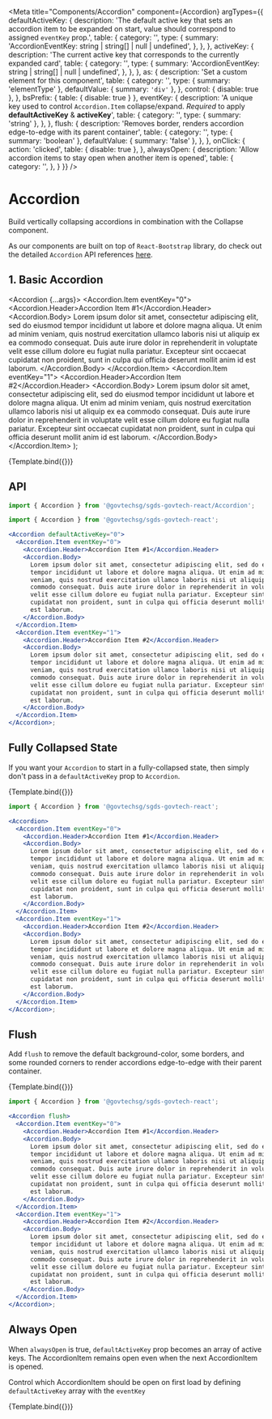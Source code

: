 

<Meta
  title="Components/Accordion"
  component={Accordion}
  argTypes={{ 
    defaultActiveKey: {
      description:
        'The default active key that sets an accordion item to be expanded on start, value should correspond to assigned `eventKey` prop.',
      table: {
        category: '<Accordion>',
        type: {
          summary: 'AccordionEventKey: string | string[] | null | undefined',
        },
      },
    },
    activeKey: {
      description:
        'The current active key that corresponds to the currently expanded card',
      table: {
        category: '<Accordion>',
        type: {
          summary: 'AccordionEventKey: string | string[] | null | undefined',
        },
      },
    },
    as: {
      description: 'Set a custom element for this component',
      table: {
        category: '<Accordion>',
        type: { summary: 'elementType' },
        defaultValue: { summary: `'div'` },
      },
      control: { disable: true },
    },
    bsPrefix: { table: { disable: true } },
    eventKey: {
      description:
        'A unique key used to control `Accordion.Item` collapse/expand. *Required* to apply **defaultActiveKey** & **activeKey**',
      table: {
        category: '<AccordionItem>',
        type: { summary: 'string' },
      },
    },
    flush: {
      description:
        'Removes border, renders accordion edge-to-edge with its parent container',
      table: {
        category: '<Accordion>',
        type: { summary: 'boolean' },
        defaultValue: { summary: 'false' },
      },
    },
    onClick: {
      action: 'clicked',
      table: { disable: true },
    },
    alwaysOpen: {
      description:
        'Allow accordion items to stay open when another item is opened',
      table: {
        category: '<Accordion>',
      },
    }
  }}
/>

# Accordion

Build vertically collapsing accordions in combination with the Collapse component.

As our components are built on top of `React-Bootstrap` library, do check out the detailed `Accordion` API references <a href="https://react-bootstrap.github.io/components/accordion/" target="_blank">here</a>.

## 1. Basic Accordion

  <Accordion {...args}>
    <Accordion.Item eventKey="0">
      <Accordion.Header>Accordion Item #1</Accordion.Header>
      <Accordion.Body>
        Lorem ipsum dolor sit amet, consectetur adipiscing elit, sed do eiusmod
        tempor incididunt ut labore et dolore magna aliqua. Ut enim ad minim
        veniam, quis nostrud exercitation ullamco laboris nisi ut aliquip ex ea
        commodo consequat. Duis aute irure dolor in reprehenderit in voluptate
        velit esse cillum dolore eu fugiat nulla pariatur. Excepteur sint
        occaecat cupidatat non proident, sunt in culpa qui officia deserunt
        mollit anim id est laborum.
      </Accordion.Body>
    </Accordion.Item>
    <Accordion.Item eventKey="1">
      <Accordion.Header>Accordion Item #2</Accordion.Header>
      <Accordion.Body>
        Lorem ipsum dolor sit amet, consectetur adipiscing elit, sed do eiusmod
        tempor incididunt ut labore et dolore magna aliqua. Ut enim ad minim
        veniam, quis nostrud exercitation ullamco laboris nisi ut aliquip ex ea
        commodo consequat. Duis aute irure dolor in reprehenderit in voluptate
        velit esse cillum dolore eu fugiat nulla pariatur. Excepteur sint
        occaecat cupidatat non proident, sunt in culpa qui officia deserunt
        mollit anim id est laborum.
      </Accordion.Body>
    </Accordion.Item>
  </Accordion>
);

<Canvas>
  <Story
    name="Basic"
    args={{
      defaultActiveKey: '0',
    }}
  >
    {Template.bind({})}
  </Story>
</Canvas>

## API

```jsx
import { Accordion } from '@govtechsg/sgds-govtech-react/Accordion'; 
```
<ArgsTable story="Basic" />


```jsx
import { Accordion } from '@govtechsg/sgds-govtech-react';

<Accordion defaultActiveKey="0">
  <Accordion.Item eventKey="0">
    <Accordion.Header>Accordion Item #1</Accordion.Header>
    <Accordion.Body>
      Lorem ipsum dolor sit amet, consectetur adipiscing elit, sed do eiusmod
      tempor incididunt ut labore et dolore magna aliqua. Ut enim ad minim
      veniam, quis nostrud exercitation ullamco laboris nisi ut aliquip ex ea
      commodo consequat. Duis aute irure dolor in reprehenderit in voluptate
      velit esse cillum dolore eu fugiat nulla pariatur. Excepteur sint occaecat
      cupidatat non proident, sunt in culpa qui officia deserunt mollit anim id
      est laborum.
    </Accordion.Body>
  </Accordion.Item>
  <Accordion.Item eventKey="1">
    <Accordion.Header>Accordion Item #2</Accordion.Header>
    <Accordion.Body>
      Lorem ipsum dolor sit amet, consectetur adipiscing elit, sed do eiusmod
      tempor incididunt ut labore et dolore magna aliqua. Ut enim ad minim
      veniam, quis nostrud exercitation ullamco laboris nisi ut aliquip ex ea
      commodo consequat. Duis aute irure dolor in reprehenderit in voluptate
      velit esse cillum dolore eu fugiat nulla pariatur. Excepteur sint occaecat
      cupidatat non proident, sunt in culpa qui officia deserunt mollit anim id
      est laborum.
    </Accordion.Body>
  </Accordion.Item>
</Accordion>;
```

## Fully Collapsed State

If you want your `Accordion` to start in a fully-collapsed state, then simply don't pass in a `defaultActiveKey` prop to `Accordion`.

<Canvas>
  <Story name="Fully Collapsed State">{Template.bind({})}</Story>
</Canvas>


```jsx
import { Accordion } from '@govtechsg/sgds-govtech-react';

<Accordion>
  <Accordion.Item eventKey="0">
    <Accordion.Header>Accordion Item #1</Accordion.Header>
    <Accordion.Body>
      Lorem ipsum dolor sit amet, consectetur adipiscing elit, sed do eiusmod
      tempor incididunt ut labore et dolore magna aliqua. Ut enim ad minim
      veniam, quis nostrud exercitation ullamco laboris nisi ut aliquip ex ea
      commodo consequat. Duis aute irure dolor in reprehenderit in voluptate
      velit esse cillum dolore eu fugiat nulla pariatur. Excepteur sint occaecat
      cupidatat non proident, sunt in culpa qui officia deserunt mollit anim id
      est laborum.
    </Accordion.Body>
  </Accordion.Item>
  <Accordion.Item eventKey="1">
    <Accordion.Header>Accordion Item #2</Accordion.Header>
    <Accordion.Body>
      Lorem ipsum dolor sit amet, consectetur adipiscing elit, sed do eiusmod
      tempor incididunt ut labore et dolore magna aliqua. Ut enim ad minim
      veniam, quis nostrud exercitation ullamco laboris nisi ut aliquip ex ea
      commodo consequat. Duis aute irure dolor in reprehenderit in voluptate
      velit esse cillum dolore eu fugiat nulla pariatur. Excepteur sint occaecat
      cupidatat non proident, sunt in culpa qui officia deserunt mollit anim id
      est laborum.
    </Accordion.Body>
  </Accordion.Item>
</Accordion>;
```

## Flush

Add `flush` to remove the default background-color, some borders, and some rounded corners to render accordions edge-to-edge with their parent container.

<Canvas>
  <Story name="Flush" args={{ flush: true }}>
    {Template.bind({})}
  </Story>
</Canvas>


```jsx
import { Accordion } from '@govtechsg/sgds-govtech-react';

<Accordion flush>
  <Accordion.Item eventKey="0">
    <Accordion.Header>Accordion Item #1</Accordion.Header>
    <Accordion.Body>
      Lorem ipsum dolor sit amet, consectetur adipiscing elit, sed do eiusmod
      tempor incididunt ut labore et dolore magna aliqua. Ut enim ad minim
      veniam, quis nostrud exercitation ullamco laboris nisi ut aliquip ex ea
      commodo consequat. Duis aute irure dolor in reprehenderit in voluptate
      velit esse cillum dolore eu fugiat nulla pariatur. Excepteur sint occaecat
      cupidatat non proident, sunt in culpa qui officia deserunt mollit anim id
      est laborum.
    </Accordion.Body>
  </Accordion.Item>
  <Accordion.Item eventKey="1">
    <Accordion.Header>Accordion Item #2</Accordion.Header>
    <Accordion.Body>
      Lorem ipsum dolor sit amet, consectetur adipiscing elit, sed do eiusmod
      tempor incididunt ut labore et dolore magna aliqua. Ut enim ad minim
      veniam, quis nostrud exercitation ullamco laboris nisi ut aliquip ex ea
      commodo consequat. Duis aute irure dolor in reprehenderit in voluptate
      velit esse cillum dolore eu fugiat nulla pariatur. Excepteur sint occaecat
      cupidatat non proident, sunt in culpa qui officia deserunt mollit anim id
      est laborum.
    </Accordion.Body>
  </Accordion.Item>
</Accordion>;
```

## Always Open

When `alwaysOpen` is true, `defaultActiveKey` prop becomes an array of active keys. The AccordionItem remains open even when the next AccordionItem is opened.

Control which AccordionItem should be open on first load by defining `defaultActiveKey` array with the `eventKey`

<Canvas>
  <Story
    name="Always Open"
    args={{ defaultActiveKey: ['0', '1'], alwaysOpen: true }}
  >
    {Template.bind({})}
  </Story>
</Canvas>

